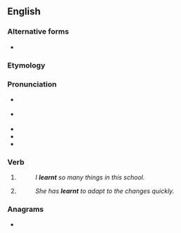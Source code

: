 ==English==

===Alternative forms===
* {{l|en|learned}} {{qualifier|Standard US English spelling|Canadian}}

===Etymology===
{{suffix|en|learn|t}}

===Pronunciation===
* {{a|Received Pronunciation|Australia}} {{IPA|/ˈlɜːnt/|lang=en}}
* {{a|General American|Canada}} {{IPA|/ˈlɝnt/|lang=en}}
* {{audio|en-uk-learnt.ogg|Audio (UK)|lang=en}}
* {{audio|en-au-learnt.ogg|Audio (AU)|lang=en}}
* {{rhymes|ɜː(r)nt|lang=en}}

===Verb===
{{head|en|verb form}}

# {{lb|en|British|New England|AAVE|Ireland|Australia|New Zealand|South Africa|alternative in|_|US|Canada}} {{en-simple past of|learn}}
#: ''I '''learnt''' so many things in this school.''
# {{lb|en|UK|New England|AAVE|Ireland|Australia|New Zealand|South Africa|alternative in|_|US|Canada}} {{past participle of|learn|lang=en|nocat=1}}
#: ''She has '''learnt''' to adapt to the changes quickly.''

===Anagrams===
* {{anagrams|en|a=aelnrt|Antler|Lenart|altern|antler|rental|ternal}}
